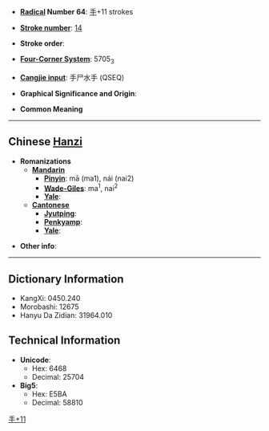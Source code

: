 * '''[[Wiktionary:Chinese radical index| Radical]] Number 64''': [[Wiktionary:Chinese radical index 手|手]]+11 strokes

* '''[[Wiktionary:Chinese total strokes index|Stroke number]]''': [[Wiktionary:Chinese total strokes index 14|14]]

* '''Stroke order''': 

* '''[[Wiktionary:Chinese four corner index|Four-Corner System]]''': 5705<sub>3</sub>

* '''[[Wiktionary:Chinese Cangjie index|Cangjie input]]''': 手尸水手 (QSEQ)

* '''Graphical Significance and Origin''': 

* '''Common Meaning'''

----

== Chinese [[Hanzi]] ==

* '''Romanizations'''
** '''[[Mandarin]]'''
*** '''[[Pinyin]]''': mā (ma1), nái (nai2)
*** '''[[Wade-Giles]]''': ma<sup>1</sup>, nai<sup>2</sup>
*** '''[[Yale]]''': 
** '''[[Cantonese]]'''
*** '''[[Jyutping]]''':
*** '''[[Penkyamp]]''': 
*** '''[[Yale]]''': 

* '''Other info''': 

----

== Dictionary Information ==

* KangXi: 0450.240
* Morobashi: 12675
* Hanyu Da Zidian: 31964.010

== Technical Information ==

* '''Unicode''':
** Hex: 6468
** Decimal: 25704
* '''Big5''':
** Hex: E5BA
** Decimal: 58810

[[Category:CJKV Character articles lacking a common meaning|手+11]]